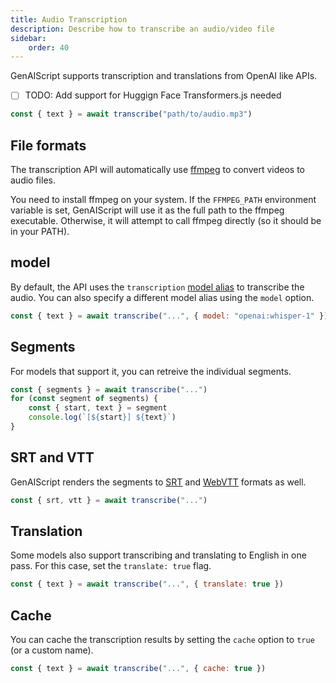 ```yaml
---
title: Audio Transcription
description: Describe how to transcribe an audio/video file
sidebar:
    order: 40
---
```


GenAIScript supports transcription and translations from OpenAI like APIs.

- [ ] TODO: Add support for Huggign Face Transformers.js needed

```js "transcribe"
const { text } = await transcribe("path/to/audio.mp3")
```

## File formats

The transcription API will automatically use [ffmpeg](https://ffmpeg.org/)
to convert videos to audio files.

You need to install ffmpeg on your system. If the `FFMPEG_PATH` environment variable is set,
GenAIScript will use it as the full path to the ffmpeg executable.
Otherwise, it will attempt to call ffmpeg directly
(so it should be in your PATH).

## model

By default, the API uses the `transcription` [model alias](/genaiscript/reference/scripts/model-aliases) to transcribe the audio.
You can also specify a different model alias using the `model` option.

```js "openai:whisper-1"
const { text } = await transcribe("...", { model: "openai:whisper-1" })
```

## Segments

For models that support it, you can retreive the individual segments.

```js "{ segments }"
const { segments } = await transcribe("...")
for (const segment of segments) {
    const { start, text } = segment
    console.log(`[${start}] ${text}`)
}
```

## SRT and VTT

GenAIScript renders the segments to [SRT](https://en.wikipedia.org/wiki/SubRip) 
and [WebVTT](https://developer.mozilla.org/en-US/docs/Web/API/WebVTT_API) formats as well.

```js
const { srt, vtt } = await transcribe("...")
```

## Translation

Some models also support transcribing and translating to English in one pass. For this case,
set the `translate: true` flag.

```js "translate: true"
const { text } = await transcribe("...", { translate: true })
```

## Cache

You can cache the transcription results by setting the `cache` option to `true` (or a custom name).

```js "cache: true"
const { text } = await transcribe("...", { cache: true })
```

